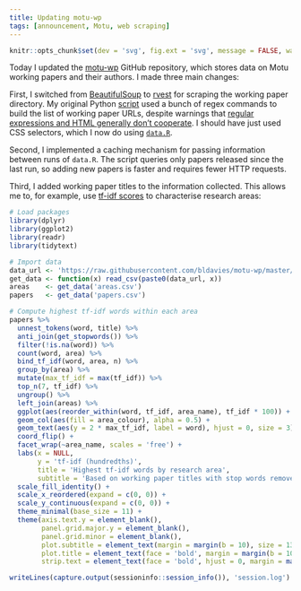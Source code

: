 ```yaml
---
title: Updating motu-wp
tags: [announcement, Motu, web scraping]
---
```


```r
knitr::opts_chunk$set(dev = 'svg', fig.ext = 'svg', message = FALSE, warning = FALSE)
```

Today I updated the [motu-wp](https://github.com/bldavies/motu-wp) GitHub repository, which stores data on Motu working papers and their authors.
I made three main changes:

First, I switched from [BeautifulSoup](https://www.crummy.com/software/BeautifulSoup/) to [rvest](https://rvest.tidyverse.org) for scraping the working paper directory.
My original Python [script](https://github.com/bldavies/motu-wp/blob/97c9074908367154fcdddb33d377feb45528e4ae/code/urls.py) used a bunch of regex commands to build the list of working paper URLs, despite warnings that [regular expressions and HTML generally don't cooperate](https://stackoverflow.com/questions/1732348/regex-match-open-tags-except-xhtml-self-contained-tags).
I should have just used CSS selectors, which I now do using [`data.R`](https://github.com/bldavies/motu-wp/blob/master/code/data.R).

Second, I implemented a caching mechanism for passing information between runs of `data.R`.
The script queries only papers released since the last run, so adding new papers is faster and requires fewer HTTP requests.

Third, I added working paper titles to the information collected.
This allows me to, for example, use [tf-idf scores](/blog/reading-ministerial-diaries/#computing-tf-idf-scores) to characterise research areas:

```r
# Load packages
library(dplyr)
library(ggplot2)
library(readr)
library(tidytext)

# Import data
data_url <- 'https://raw.githubusercontent.com/bldavies/motu-wp/master/data/'
get_data <- function(x) read_csv(paste0(data_url, x))
areas    <- get_data('areas.csv')
papers   <- get_data('papers.csv')

# Compute highest tf-idf words within each area
papers %>%
  unnest_tokens(word, title) %>%
  anti_join(get_stopwords()) %>%
  filter(!is.na(word)) %>%
  count(word, area) %>%
  bind_tf_idf(word, area, n) %>%
  group_by(area) %>%
  mutate(max_tf_idf = max(tf_idf)) %>%
  top_n(7, tf_idf) %>%
  ungroup() %>%
  left_join(areas) %>%
  ggplot(aes(reorder_within(word, tf_idf, area_name), tf_idf * 100)) +
  geom_col(aes(fill = area_colour), alpha = 0.5) +
  geom_text(aes(y = 2 * max_tf_idf, label = word), hjust = 0, size = 3) +
  coord_flip() +
  facet_wrap(~area_name, scales = 'free') +
  labs(x = NULL,
       y = 'tf-idf (hundredths)',
       title = 'Highest tf-idf words by research area',
       subtitle = 'Based on working paper titles with stop words removed') +
  scale_fill_identity() +
  scale_x_reordered(expand = c(0, 0)) +
  scale_y_continuous(expand = c(0, 0)) +
  theme_minimal(base_size = 11) +
  theme(axis.text.y = element_blank(),
        panel.grid.major.y = element_blank(),
        panel.grid.minor = element_blank(),
        plot.subtitle = element_text(margin = margin(b = 10), size = 13),
        plot.title = element_text(face = 'bold', margin = margin(b = 10), size = 16),
        strip.text = element_text(face = 'bold', hjust = 0, margin = margin(b = 5), size = 12))
```

```r
writeLines(capture.output(sessioninfo::session_info()), 'session.log')
```
